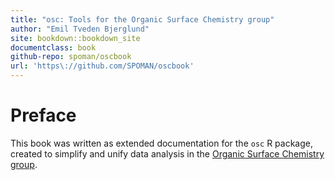 ```yaml
---
title: "osc: Tools for the Organic Surface Chemistry group"
author: "Emil Tveden Bjerglund"
site: bookdown::bookdown_site
documentclass: book
github-repo: spoman/oscbook
url: 'https\://github.com/SPOMAN/oscbook'
---
```


# Preface

This book was written as extended documentation for the `osc` R package, created to simplify and unify data analysis in the [Organic Surface Chemistry group](http://surfchem.dk).

